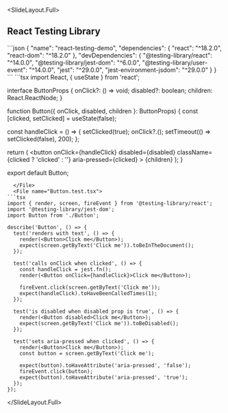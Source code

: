 
<SlideLayout.Full>
## React Testing Library

<CodeDisplay>
  <File name="package.json">
```json
{
  "name": "react-testing-demo",
  "dependencies": {
    "react": "^18.2.0",
    "react-dom": "^18.2.0"
  },
  "devDependencies": {
    "@testing-library/react": "^14.0.0",
    "@testing-library/jest-dom": "^6.0.0",
    "@testing-library/user-event": "^14.0.0",
    "jest": "^29.0.0",
    "jest-environment-jsdom": "^29.0.0"
  }
}
```
  </File>
  <File name="Button.tsx">
```tsx
import React, { useState } from 'react';

interface ButtonProps {
  onClick?: () => void;
  disabled?: boolean;
  children: React.ReactNode;
}

function Button({ onClick, disabled, children }: ButtonProps) {
  const [clicked, setClicked] = useState(false);

  const handleClick = () => {
    setClicked(true);
    onClick?.();
    setTimeout(() => setClicked(false), 200);
  };

  return (
    <button
      onClick={handleClick}
      disabled={disabled}
      className={clicked ? 'clicked' : ''}
      aria-pressed={clicked}
    >
      {children}
    </button>
  );
}

export default Button;
```
  </File>
  <File name="Button.test.tsx">
```tsx
import { render, screen, fireEvent } from '@testing-library/react';
import '@testing-library/jest-dom';
import Button from './Button';

describe('Button', () => {
  test('renders with text', () => {
    render(<Button>Click me</Button>);
    expect(screen.getByText('Click me')).toBeInTheDocument();
  });

  test('calls onClick when clicked', () => {
    const handleClick = jest.fn();
    render(<Button onClick={handleClick}>Click me</Button>);
    
    fireEvent.click(screen.getByText('Click me'));
    expect(handleClick).toHaveBeenCalledTimes(1);
  });

  test('is disabled when disabled prop is true', () => {
    render(<Button disabled>Click me</Button>);
    expect(screen.getByText('Click me')).toBeDisabled();
  });

  test('sets aria-pressed when clicked', () => {
    render(<Button>Click me</Button>);
    const button = screen.getByText('Click me');
    
    expect(button).toHaveAttribute('aria-pressed', 'false');
    fireEvent.click(button);
    expect(button).toHaveAttribute('aria-pressed', 'true');
  });
});
```
  </File>
</CodeDisplay>

</SlideLayout.Full>